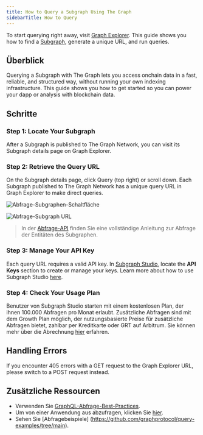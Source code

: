 ```yaml
---
title: How to Query a Subgraph Using The Graph
sidebarTitle: How to Query
---
```


To start querying right away, visit [Graph Explorer](https://thegraph.com/explorer). This guide shows you how to find a [Subgraph](/subgraphs/developing/subgraphs/), generate a unique URL, and run queries.

## Überblick

Querying a Subgraph with The Graph lets you access onchain data in a fast, reliable, and structured way, without running your own indexing infrastructure. This guide shows you how to get started so you can power your dapp or analysis with blockchain data.

## Schritte

### Step 1: Locate Your Subgraph

After a Subgraph is published to The Graph Network, you can visit its Subgraph details page on Graph Explorer.

### Step 2: Retrieve the Query URL

On the Subgraph details page, click Query (top right) or scroll down. Each Subgraph published to The Graph Network has a unique query URL in Graph Explorer to make direct queries.

![Abfrage-Subgraphen-Schaltfläche](/img/query-button-screenshot.png)

![Abfrage-Subgraph URL](/img/query-url-screenshot.png)

> In der [Abfrage-API](/subgraphs/querying/graphql-api/) finden Sie eine vollständige Anleitung zur Abfrage der Entitäten des Subgraphen.

### Step 3: Manage Your API Key

Each query URL requires a valid API key. In [Subgraph Studio](https://thegraph.com/studio), locate the **API Keys** section to create or manage your keys. Learn more about how to use Subgraph Studio [here](/subgraphs/developing/deploying/using-subgraph-studio/).

### Step 4: Check Your Usage Plan

Benutzer von Subgraph Studio starten mit einem kostenlosen Plan, der ihnen 100.000 Abfragen pro Monat erlaubt. Zusätzliche Abfragen sind mit dem Growth Plan möglich, der nutzungsbasierte Preise für zusätzliche Abfragen bietet, zahlbar per Kreditkarte oder GRT auf Arbitrum. Sie können mehr über die Abrechnung [hier](/subgraphs/billing/) erfahren.

## Handling Errors

If you encounter 405 errors with a GET request to the Graph Explorer URL, please switch to a POST request instead.

## Zusätzliche Ressourcen

- Verwenden Sie [GraphQL-Abfrage-Best-Practices](/subgraphs/querying/best-practices/).
- Um von einer Anwendung aus abzufragen, klicken Sie [hier](/subgraphs/querying/from-an-application/).
- Sehen Sie [Abfragebeispiele] (https://github.com/graphprotocol/query-examples/tree/main).
